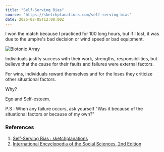 ```yaml
---
title: "Self-Serving Bias"
source: "https://sketchplanations.com/self-serving-bias"
date: 2025-02-05T12:00:00Z
---
```


I won the match because I practiced for 100 long hours, but if I lost, it was due to the umpire's bad decision or wind speed or bad equipment.

<div className="mt-4 flex justify-center items-center">
  <Image
    src="/static/tils/05-02-2025/self-serving-bias.png"
    height={600}
    width={600}
    alt="Biotonic Array"
  />
</div>

Individuals justify success with their work, strengths, responsibilities, but believe that the cause for their faults and failures were external factors.

For wins, individuals reward themselves and for the loses they criticize other situational factors.

Why?

Ego and Self-esteem.

P.S : When any failure occurs, ask yourself "Was it because of the situational factors or because of my own?"



### References
1. [Self-Serving Bias : sketchplanations](https://sketchplanations.com/self-serving-bias)
2. [International Encyclopedia of the Social Sciences, 2nd Edition](https://facultystaff.richmond.edu/~dforsyth/pubs/forsyth2008selfserving.pdf)